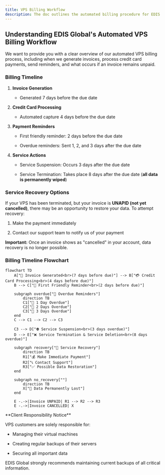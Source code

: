 ```yaml
---
title: VPS Billing Workflow
description: The doc outlines the automated billing procedure for EDIS Global VPS services, including invoice generation, credit card captures, friendly and overdue reminders, service suspension, and termination.
---
```


## Understanding EDIS Global's Automated VPS Billing Workflow

We want to provide you with a clear overview of our automated VPS billing process, including when we generate invoices, process credit card payments, send reminders, and what occurs if an invoice remains unpaid.

### Billing Timeline

1. **Invoice Generation**

   * Generated 7 days before the due date

2. **Credit Card Processing**

   * Automated capture 4 days before the due date

3. **Payment Reminders**

   * First friendly reminder: 2 days before the due date

   * Overdue reminders: Sent 1, 2, and 3 days after the due date

4. **Service Actions**

   * Service Suspension: Occurs 3 days after the due date

   * Service Termination: Takes place 8 days after the due date (**all data is permanently wiped**)

### Service Recovery Options

If your VPS has been terminated, but your invoice is **UNAPID (not yet cancelled)**, there may be an opportunity to restore your data. To attempt recovery:

1. Make the payment immediately

2. Contact our support team to notify us of your payment

**Important:** Once an invoice shows as "cancelled" in your account, data recovery is no longer possible.

### Billing Timeline Flowchart

```mermaid
flowchart TD
    A["🧾 Invoice Generated<br>(7 days before due)"] --> B["💳 Credit Card Processing<br>(4 days before due)"]
    B --> C["📩 First Friendly Reminder<br>(2 days before due)"]

    subgraph overdue["🚨 Overdue Reminders"]
        direction TB
        C1["📢 1 Day Overdue"]
        C2["📢 2 Days Overdue"]
        C3["📢 3 Days Overdue"]
    end
    C --> C1 --> C2 --> C3

    C3 --> D["⛔ Service Suspension<br>(3 days overdue)"]
    D --> E["❌ Service Termination & Service Deletion<br>(8 days overdue)"]

    subgraph recovery["🔄 Service Recovery"]
        direction TB
        R1["💰 Make Immediate Payment"]
        R2["📞 Contact Support"]
        R3["✅ Possible Data Restoration"]
    end

    subgraph no_recovery[""]
        direction TB
        X["🛑 Data Permanently Lost"]
    end

    E -.->|Invoice UNPAID| R1 --> R2 --> R3
    E -.->|Invoice CANCELLED| X
```

<Note>
  **Client Responsibility Notice**

  VPS customers are solely responsible for:

  * Managing their virtual machines

  * Creating regular backups of their servers

  * Securing all important data

  EDIS Global strongly recommends maintaining current backups of all critical information.
</Note>